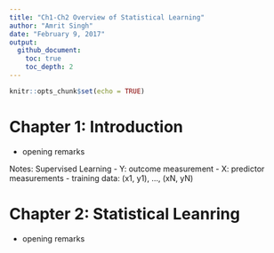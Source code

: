 ```yaml
---
title: "Ch1-Ch2 Overview of Statistical Learning"
author: "Amrit Singh"
date: "February 9, 2017"
output:
  github_document:
    toc: true
    toc_depth: 2
---
```


```r
knitr::opts_chunk$set(echo = TRUE)
```

# Chapter 1: Introduction
  * opening remarks
  
Notes:
Supervised Learning
 - Y: outcome measurement
 - X: predictor measurements
 - training data: (x1, y1), ..., (xN, yN)
 
 
# Chapter 2: Statistical Leanring
  * opening remarks
  